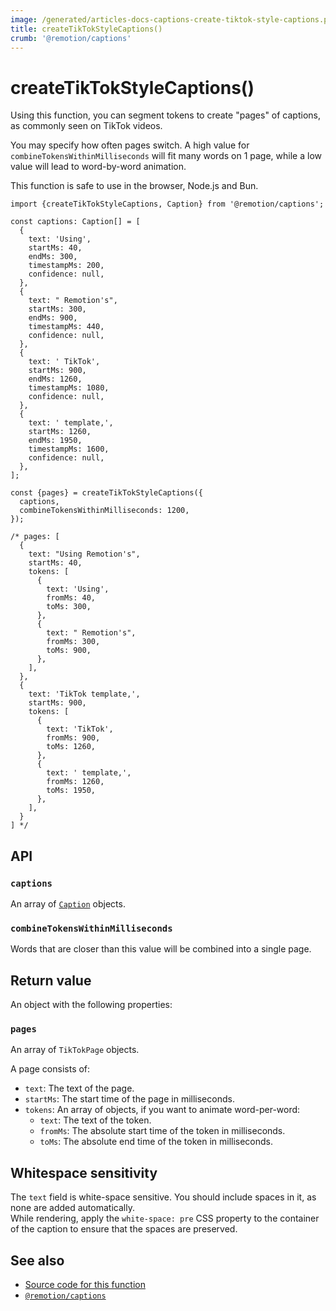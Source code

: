 ```yaml
---
image: /generated/articles-docs-captions-create-tiktok-style-captions.png
title: createTikTokStyleCaptions()
crumb: '@remotion/captions'
---
```


# createTikTokStyleCaptions()<AvailableFrom v="4.0.216"/>

Using this function, you can segment tokens to create "pages" of captions, as commonly seen on TikTok videos.

You may specify how often pages switch.
A high value for `combineTokensWithinMilliseconds` will fit many words on 1 page, while a low value will lead to word-by-word animation.

This function is safe to use in the browser, Node.js and Bun.

```tsx twoslash title="Create pages from captions"
import {createTikTokStyleCaptions, Caption} from '@remotion/captions';

const captions: Caption[] = [
  {
    text: 'Using',
    startMs: 40,
    endMs: 300,
    timestampMs: 200,
    confidence: null,
  },
  {
    text: " Remotion's",
    startMs: 300,
    endMs: 900,
    timestampMs: 440,
    confidence: null,
  },
  {
    text: ' TikTok',
    startMs: 900,
    endMs: 1260,
    timestampMs: 1080,
    confidence: null,
  },
  {
    text: ' template,',
    startMs: 1260,
    endMs: 1950,
    timestampMs: 1600,
    confidence: null,
  },
];

const {pages} = createTikTokStyleCaptions({
  captions,
  combineTokensWithinMilliseconds: 1200,
});

/* pages: [
  {
    text: "Using Remotion's",
    startMs: 40,
    tokens: [
      {
        text: 'Using',
        fromMs: 40,
        toMs: 300,
      },
      {
        text: " Remotion's",
        fromMs: 300,
        toMs: 900,
      },
    ],
  },
  {
    text: 'TikTok template,',
    startMs: 900,
    tokens: [
      {
        text: 'TikTok',
        fromMs: 900,
        toMs: 1260,
      },
      {
        text: ' template,',
        fromMs: 1260,
        toMs: 1950,
      },
    ],
  }
] */
```

## API

### `captions`

An array of [`Caption`](/docs/captions/caption) objects.

### `combineTokensWithinMilliseconds`

Words that are closer than this value will be combined into a single page.

## Return value

An object with the following properties:

### `pages`

An array of `TikTokPage` objects.

A page consists of:

- `text`: The text of the page.
- `startMs`: The start time of the page in milliseconds.
- `tokens`: An array of objects, if you want to animate word-per-word:
  - `text`: The text of the token.
  - `fromMs`: The absolute start time of the token in milliseconds.
  - `toMs`: The absolute end time of the token in milliseconds.

## Whitespace sensitivity

The `text` field is white-space sensitive. You should include spaces in it, as none are added automatically.  
While rendering, apply the `white-space: pre` CSS property to the container of the caption to ensure that the spaces are preserved.

## See also

- [Source code for this function](https://github.com/remotion-dev/remotion/blob/main/packages/captions/src/create-tiktok-style-captions.ts)
- [`@remotion/captions`](/docs/captions)
